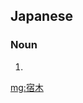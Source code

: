 ==Japanese==
{{ja-kanjitab|yomi=k|やど|o1=り|き|r=y|k2=ぎ}}

===Noun===
{{ja-noun|やどりぎ|ヤドリギ}}

# {{altspell|lang=ja|宿り木}}

[[mg:宿木]]